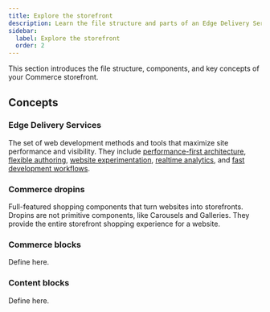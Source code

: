 ```yaml
---
title: Explore the storefront
description: Learn the file structure and parts of an Edge Delivery Services storefront.
sidebar:
  label: Explore the storefront
  order: 2
---
```



This section introduces the file structure, components, and key concepts of your Commerce storefront.

## Concepts

<Concepts>

### Edge Delivery Services

The set of web development methods and tools that maximize site performance and visibility. They include [performance-first architecture](https://business.adobe.com/products/experience-manager/sites/site-performance.html), [flexible authoring](https://business.adobe.com/products/experience-manager/sites/content-creation.html), [website experimentation](https://business.adobe.com/products/experience-manager/sites/testing-optimization.html), [realtime analytics](https://business.adobe.com/products/experience-manager/sites/testing-optimization.html#:~:text=50%2D25%2D25.-,Content,-insights), and [fast development workflows](https://business.adobe.com/products/experience-manager/sites/developer-tools.html).

### Commerce dropins

Full-featured shopping components that turn websites into storefronts. Dropins are not primitive components, like Carousels and Galleries. They provide the entire storefront shopping experience for a website.

### Commerce blocks

Define here.

### Content blocks

Define here.

</Concepts>
